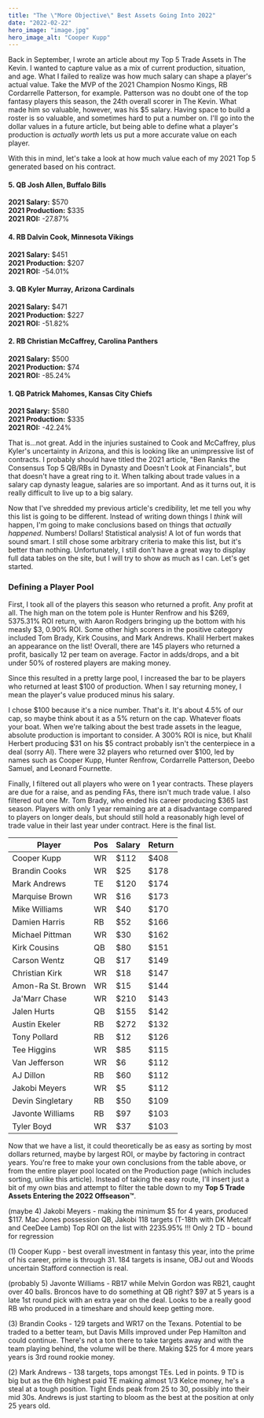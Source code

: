 ```yaml
---
title: "The \"More Objective\" Best Assets Going Into 2022"
date: "2022-02-22"
hero_image: "image.jpg"
hero_image_alt: "Cooper Kupp"
---
```


Back in September, I wrote an article about my <Link to="../top-five-trade-assets-pre-2021">Top 5 Trade Assets in The Kevin</Link>.
I wanted to capture value as a mix of current production, situation, and age. What I failed to realize was how much salary can shape a player's actual value.
Take the MVP of the 2021 Champion Nosmo Kings, RB Cordarrelle Patterson, for example. Patterson was no doubt one of the top fantasy players this season, the 24th overall scorer in The Kevin.
What made him so valuable, however, was his $5 salary. Having space to build a roster is so valuable, and sometimes hard to put a number on.
I'll go into the dollar values in a future article, but being able to define what a player's production is *actually worth* lets us put a more accurate value on each player.

With this in mind, let's take a look at how much value each of my 2021 Top 5 generated based on his contract.
#### 5. QB Josh Allen, Buffalo Bills
**2021 Salary:** $570  
**2021 Production:** $335  
**2021 ROI:** -27.87%
#### 4. RB Dalvin Cook, Minnesota Vikings
**2021 Salary:** $451  
**2021 Production:** $207  
**2021 ROI:** -54.01%  
#### 3. QB Kyler Murray, Arizona Cardinals
**2021 Salary:** $471  
**2021 Production:** $227  
**2021 ROI:** -51.82%  
#### 2. RB Christian McCaffrey, Carolina Panthers
**2021 Salary:** $500  
**2021 Production:** $74  
**2021 ROI:** -85.24%  
#### 1. QB Patrick Mahomes, Kansas City Chiefs
**2021 Salary:** $580  
**2021 Production:** $335  
**2021 ROI:** -42.24%  


That is...not great. Add in the injuries sustained to Cook and McCaffrey, plus Kyler's uncertainty in Arizona, and this is looking like an unimpressive list of contracts.
I probably should have titled the 2021 article, "Ben Ranks the Consensus Top 5 QB/RBs in Dynasty and Doesn't Look at Financials", but that doesn't have a great ring to it.
When talking about trade values in a salary cap dynasty league, salaries are so important. And as it turns out, it is really difficult to live up to a big salary.

Now that I've shredded my previous article's credibility, let me tell you why this list is going to be different. Instead of writing down things I *think* will happen, I'm going to make conclusions based on things that *actually happened*.
Numbers! Dollars! Statistical analysis! A lot of fun words that sound smart. I still chose some arbitrary criteria to make this list, but it's better than nothing.
Unfortunately, I still don't have a great way to display full data tables on the site, but I will try to show as much as I can. Let's get started.

### Defining a Player Pool
First, I took all of the players this season who returned a profit. Any profit at all. The high man on the totem pole is Hunter Renfrow and his $269, 5375.31% ROI return, with Aaron Rodgers bringing up the bottom with his measly $3, 0.90% ROI.
Some other high scorers in the positive category included Tom Brady, Kirk Cousins, and Mark Andrews. Khalil Herbert makes an appearance on the list!
Overall, there are 145 players who returned a profit, basically 12 per team on average. Factor in adds/drops, and a bit under 50% of rostered players are making money.

Since this resulted in a pretty large pool, I increased the bar to be players who returned at least $100 of production. When I say returning money, I mean the player's value produced minus his salary.

I chose $100 because it's a nice number. That's it. It's about 4.5% of our cap, so maybe think about it as a 5% return on the cap. Whatever floats your boat.
When we're talking about the best trade assets in the league, absolute production is important to consider. A 300% ROI is nice, but Khalil Herbert producing $31 on his $5 contract probably isn't the centerpiece in a deal (sorry Al).
There were 32 players who returned over $100, led by names such as Cooper Kupp, Hunter Renfrow, Cordarrelle Patterson, Deebo Samuel, and Leonard Fournette.

Finally, I filtered out all players who were on 1 year contracts. These players are due for a raise, and as pending FAs, there isn't much trade value. I also filtered out one Mr. Tom Brady, who ended his career producing $365 last season.
Players with only 1 year remaining are at a disadvantage compared to players on longer deals, but should still hold a reasonably high level of trade value in their last year under contract.
Here is the final list.

| Player | Pos | Salary | Return |
|---|---|---|---|
| Cooper Kupp | WR | $112 | $408 |
| Brandin Cooks | WR | $25 | $178 |
| Mark Andrews | TE | $120 | $174 |
| Marquise Brown | WR | $16 | $173 |
| Mike Williams | WR | $40 | $170 |
| Damien Harris | RB | $52 | $166 |
| Michael Pittman | WR | $30 | $162 |
| Kirk Cousins | QB | $80 | $151 |
| Carson Wentz | QB | $17 | $149 |
| Christian Kirk | WR | $18 | $147 |
| Amon-Ra St. Brown | WR | $15 | $144 |
| Ja'Marr Chase | WR | $210 | $143 |
| Jalen Hurts | QB | $155 | $142 |
| Austin Ekeler | RB | $272 | $132 |
| Tony Pollard | RB | $12 | $126 |
| Tee Higgins | WR | $85 | $115 |
| Van Jefferson | WR | $6 | $112 |
| AJ Dillon | RB | $60 | $112 |
| Jakobi Meyers | WR | $5 | $112 |
| Devin Singletary | RB | $50 | $109 |
| Javonte Williams | RB | $97 | $103 |
| Tyler Boyd | WR | $37 | $103 |

Now that we have a list, it could theoretically be as easy as sorting by most dollars returned, maybe by largest ROI, or maybe by factoring in contract years.
You're free to make your own conclusions from the table above, or from the entire player pool located on the <Link to="/production">Production</Link> page (which includes sorting, unlike this article).
Instead of taking the easy route, I'll insert just a bit of my own bias and attempt to filter the table down to my **Top 5 Trade Assets Entering the 2022 Offseason™**.


(maybe 4) Jakobi Meyers - making the minimum $5 for 4 years, produced $117. Mac Jones possession QB, Jakobi 118 targets (T-18th with DK Metcalf and CeeDee Lamb)
Top ROI on the list with 2235.95% !!!
Only 2 TD - bound for regression

(1) Cooper Kupp - best overall investment in fantasy this year, into the prime of his career, prime is through 31. 184 targets is insane, OBJ out and Woods uncertain
Stafford connection is real. 

(probably 5) Javonte Williams - RB17 while Melvin Gordon was RB21, caught over 40 balls. Broncos have to do something at QB right?
$97 at 5 years is a late 1st round pick with an extra year on the deal. Looks to be a really good RB who produced in a timeshare and should keep getting more.

(3) Brandin Cooks - 129 targets and WR17 on the Texans. Potential to be traded to a better team, but Davis Mills improved under Pep Hamilton and could continue.
There's not a ton there to take targets away and with the team playing behind, the volume will be there. Making $25 for 4 more years years is 3rd round rookie money.

(2) Mark Andrews - 138 targets, tops amongst TEs. Led in points. 9 TD is big but as the 6th highest paid TE making almost 1/3 Kelce money, he's a steal at a tough position.
Tight Ends peak from 25 to 30, possibly into their mid 30s. Andrews is just starting to bloom as the best at the position at only 25 years old.



